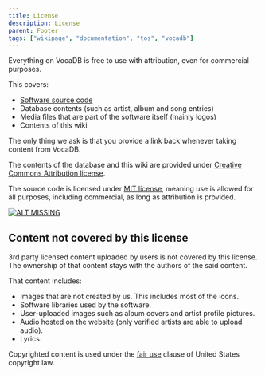 ---
title: License
description: License
parent: Footer
tags: ["wikipage", "documentation", "tos", "vocadb"]
---

Everything on VocaDB is free to use with attribution, even for commercial purposes. 

This covers:
* [Software source code](https://github.com/VocaDB/vocadb)
* Database contents (such as artist, album and song entries)
* Media files that are part of the software itself (mainly logos)
* Contents of this wiki

The only thing we ask is that you provide a link back whenever taking content from VocaDB.

The contents of the database and this wiki are provided under [Creative Commons Attribution license](http://creativecommons.org/licenses/by/4.0/).

The source code is licensed under [MIT license](https://en.wikipedia.org/wiki/MIT_License), meaning use is allowed for all purposes, including commercial, as long as attribution is provided.

[![ALT MISSING](public/images/88x31.png)](http://creativecommons.org/licenses/by/4.0/)

## Content not covered by this license
3rd party licensed content uploaded by users is not covered by this license. The ownership of that content stays with the authors of the said content. 

That content includes:
* Images that are not created by us. This includes most of the icons.
* Software libraries used by the software.
* User-uploaded images such as album covers and artist profile pictures.
* Audio hosted on the website (only verified artists are able to upload audio).
* Lyrics.

Copyrighted content is used under the [fair use](https://en.wikipedia.org/wiki/Fair_use) clause of United States copyright law.